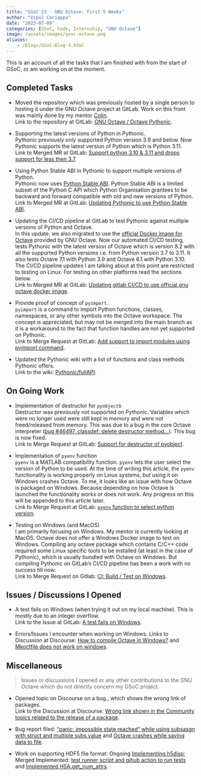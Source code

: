 ```yaml
---
title: "GSoC'23 - GNU Octave: First 5 Weeks"
author: "Vipul Cariappa"
date: "2023-07-09"
categories: [GSoC, Code, Internship, "GNU Octave"]
image: /assets/images/gsoc-octave.png
aliases:
    - /blogs/GSoC-Blog-3.html
---
```


This is an account of all the tasks that I am finished with from the start of GSoC, or am working on at the moment. 

## Completed Tasks

- Moved the repository which was previously hosted by a single person to hosting it under the GNU Octave project at
GitLab. Work on this front was mainly done by my mentor [Colin](https://gitlab.com/cbm755).
<br>Link to the repository at GitLab: [GNU Octave / Octave Pythonic](https://gitlab.com/gnu-octave/octave-pythonic).

- Supporting the latest versions of Python in Pythonic.<br>
Pythonic previously only supported Python version 3.9 and below. Now Pythonic supports the latest version of Python
which is Python 3.11.
<br>Link to Merged MR at GitLab: [Support python 3.10 & 3.11 and drops support for less then 3.7](https://gitlab.com/gnu-octave/octave-pythonic/-/merge_requests/75). 

- Using Python Stable ABI in Pythonic to support multiple versions of Python.<br>
Pythonic now uses [Python Stable ABI](https://docs.python.org/3/c-api/stable.html#stable).
Python Stable ABI is a limited subset of the Python C API which Python Organisation grantees to be backward and forward
compatible with old and new versions of Python.
<br>Link to Merged MR at GitLab: [Updating Pythonic to use Python Stable ABI](https://gitlab.com/gnu-octave/octave-pythonic/-/merge_requests/83).

- Updating the CI/CD pipeline at GitLab to test Pythonic against multiple versions of Python and Octave.<br>
In this update, we also migrated to use the [official Docker image for Octave](https://hub.docker.com/r/gnuoctave/octave) provided by GNU Octave.
Now our automated CI/CD testing,
tests Pythonic with the latest version of Octave which is version 8.2 with all the supported Python versions
i.e. from Python version 3.7 to 3.11. It also tests Octave 7.1 with Python 3.9 and Octave 6.1 with Python 3.10.
The CI/CD pipeline updates I am talking about at this point are restricted to testing on Linux.
For testing on other platforms read the sections below. 
<br>Link to Merged MR at GitLab: [Updating gitlab CI/CD to use official gnu octave docker image](https://gitlab.com/gnu-octave/octave-pythonic/-/merge_requests/79).

- Provide proof of concept of `pyimport`.<br>
`pyimport` is a command to import Python functions, classes, namespaces, or any other symbols into the Octave workspace.
The concept is appreciated, but may not be merged into the main branch as it is a workaround to the fact that function
handles are not yet supported on Pythonic.
<br>Link to Merge Request at GitLab: [Add support to import modules using pyimport command](https://gitlab.com/gnu-octave/octave-pythonic/-/merge_requests/81).

- Updated the Pythonic wiki with a list of functions and class methods Pythonic offers.
<br>Link to the wiki: [Pythonic/fullAPI](https://wiki.octave.org/Pythonic/fullAPI).

## On Going Work

- Implementation of destructor for `pyobject`s<br>
Destructor was previously not supported on Pythonic.
Variables which were no longer used were still kept in memory and were not freed/released from memory.
This was due to a bug in the core Octave interpreter ([bug #46497, classdef: delete destructor method…](https://savannah.gnu.org/bugs/?46497)).
This bug is now fixed.
<br>Link to Merge Request at GitLab: [Support for destructor of pyobject](https://gitlab.com/gnu-octave/octave-pythonic/-/merge_requests/80).

- Implementation of `pyenv` function<br>
`pyenv` is a MATLAB compatibility function.
`pyenv` lets the user select the version of Python to be used. At the time of writing this article,
the `pyenv` functionality is working properly on Linux systems, but using it on Windows crashes Octave.
To me, it looks like an issue with how Octave is packaged on Windows.
Because depending on how Octave is launched the functionality works or does not work.
Any progress on this will be appended to this article later.
<br>Link to Merge Request at GitLab: [`pyenv` function to select python version](https://gitlab.com/gnu-octave/octave-pythonic/-/merge_requests/82).

- Testing on Windows (and MacOS)<br>
I am primarily focusing on Windows. My mentor is currently looking at MacOS.
Octave does not offer a Windows Docker image to test on Windows.
Compiling any octave package which contains C/C++ code required some Linux specific tools to be installed
(at least in the case of Pythonic), which is usually bundled with Octave on Windows.
But compiling Pythonic on GitLab's CI/CD pipeline has been a work with no success till now.
<br>Link to Merge Request on Gitlab: [CI: Build / Test on Windows](https://gitlab.com/gnu-octave/octave-pythonic/-/merge_requests/86).

## Issues / Discussions I Opened 

- A test fails on Windows (when trying it out on my local machine). This is mostly due to an integer overflow.
<br>Link to the Issue at GitLab: [A test fails on Windows](https://gitlab.com/gnu-octave/octave-pythonic/-/issues/110).

- Errors/Issues I encounter when working on Windows.
Links to Discussion at Discourse: [How to compile Octave in Windows?](https://octave.discourse.group/t/how-to-compile-octave-in-windows/4624)
and [Mkoctfile does not work on windows](https://octave.discourse.group/t/mkoctfile-does-not-work-on-windows/4546).

## Miscellaneous

> Issues or discussions I opened or any other contributions to the GNU Octave which do not directly concern my GSoC project.

- Opened topic on Discourse on a bug., which shows the wrong link of packages.
<br>Link to the Discussion at Discourse: [Wrong link shown in the Community topics related to the release of a package](https://octave.discourse.group/t/wrong-link-shown-in-the-community-topics-related-to-release-of-a-package/4663).

- Bug report filed: ["panic: impossible state reached" while using subsasgn with struct and multiple subs value](https://octave.discourse.group/t/panic-impossible-state-reached-while-using-subsasgn-with-struct-and-multiple-subs-value/4494)
and [Octave crashes while saving data to file](https://octave.discourse.group/t/octave-crashes-while-saving-data-to-file/4503).

- Work on supporting HDF5 file format: Ongoing [Implementing h5disp](https://github.com/pantxo/oct-hdf5/pull/2);
Merged Implemented: [test runner script and gihub action to run tests](https://github.com/pantxo/oct-hdf5/pull/3)
and [Implemented H5A.get_num_attrs](https://github.com/pantxo/oct-hdf5/pull/1).
